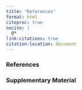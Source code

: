 ```yaml
---
title: "References"
format: html
citeproc: true
nocite: |
  @*
link-citations: true
citation-location: document
---
```


### References

::: {#refs}
:::

### Supplementary Material
